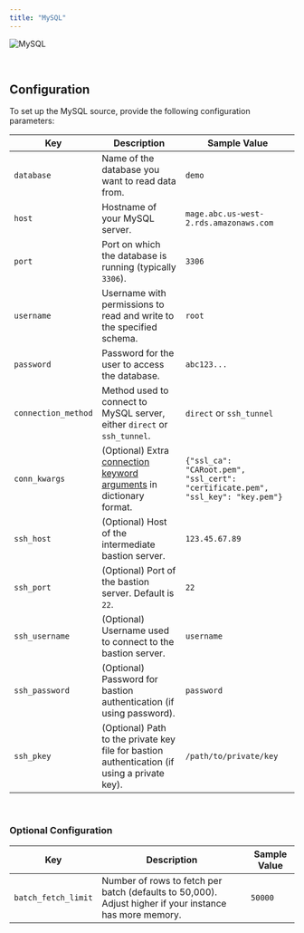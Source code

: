 ```yaml
---
title: "MySQL"
---
```


![MySQL](https://user-images.githubusercontent.com/78053898/198753513-4a149790-853a-4dcd-8c93-388f84ef6aeb.png)

<br/>

## Configuration

To set up the MySQL source, provide the following configuration parameters:

| Key                | Description                                                                                                 | Sample Value                           |
| ------------------ | ----------------------------------------------------------------------------------------------------------- | -------------------------------------- |
| `database`         | Name of the database you want to read data from.                                                             | `demo`                                 |
| `host`             | Hostname of your MySQL server.                                                                               | `mage.abc.us-west-2.rds.amazonaws.com` |
| `port`             | Port on which the database is running (typically `3306`).                                                    | `3306`                                 |
| `username`         | Username with permissions to read and write to the specified schema.                                         | `root`                                 |
| `password`         | Password for the user to access the database.                                                                | `abc123...`                            |
| `connection_method`| Method used to connect to MySQL server, either `direct` or `ssh_tunnel`.                                      | `direct` or `ssh_tunnel`               |
| `conn_kwargs`      | (Optional) Extra [connection keyword arguments](https://dev.mysql.com/doc/connector-python/en/connector-python-connectargs.html) in dictionary format. | `{"ssl_ca": "CARoot.pem", "ssl_cert": "certificate.pem", "ssl_key": "key.pem"}` |
| `ssh_host`         | (Optional) Host of the intermediate bastion server.                                                          | `123.45.67.89`                         |
| `ssh_port`         | (Optional) Port of the bastion server. Default is `22`.                                                       | `22`                                   |
| `ssh_username`     | (Optional) Username used to connect to the bastion server.                                                    | `username`                             |
| `ssh_password`     | (Optional) Password for bastion authentication (if using password).                                           | `password`                             |
| `ssh_pkey`         | (Optional) Path to the private key file for bastion authentication (if using a private key).                  | `/path/to/private/key`                 |

<br/>

### Optional Configuration

| Key                | Description                                                                                      | Sample Value |
| ------------------ | ------------------------------------------------------------------------------------------------ | ------------ |
| `batch_fetch_limit` | Number of rows to fetch per batch (defaults to 50,000). Adjust higher if your instance has more memory. | `50000`      |

<br/>
